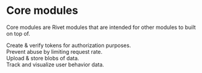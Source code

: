 # Core modules

Core modules are Rivet modules that are intended for other modules to built on top of.

<CardGroup cols={2}>

<Card title="Tokens" icon="lock" href="/modules/tokens/overview">
<div>Create & verify tokens for authorization purposes.</div>
<Tags tags={["stable","core","utility"]} />
</Card>

<Card title="Rate Limit" icon="gauge-circle-minus" href="/modules/rate_limit/overview">
<div>Prevent abuse by limiting request rate.</div>
</Card>

<Card title="Uploads" icon="file-arrow-up" href="/modules/uploads/overview">
<div>Upload & store blobs of data.</div>
</Card>

<Card title="Analytics" icon="chart-line" href="/modules/analytics/overview">
<div>Track and visualize user behavior data.</div>
</Card>

</CardGroup>
